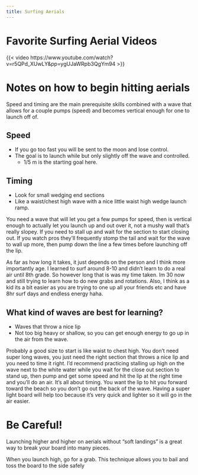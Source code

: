 ```yaml
---
title: Surfing Aerials
---
```



# Favorite Surfing Aerial Videos

{{< video https://www.youtube.com/watch?v=r5QPd_XUwLY&pp=ygUJaWRpb3QgYm94 >}}


# Notes on how to begin hitting aerials

Speed and timing are the main prerequisite skills combined with a wave that allows for a couple pumps (speed) and becomes vertical enough for one to launch off of.

## Speed
- If you go too fast you will be sent to the moon and lose control.
- The goal is to launch while but only slightly off the wave and controlled.
    - 1/5 m is the starting goal here.

## Timing

- Look for small wedging end sections
- Like a waist/chest high wave with a nice little waist high wedge launch ramp. 

You need a wave that will let you get a few pumps for speed, then is vertical enough to actually let you launch up and out over it, not a mushy wall that's really slopey. If you need to stall up and wait for the section to start closing out. If you watch pros they'll frequently stomp the tail and wait for the wave to wall up more, then pump down the line a few times before launching off the lip.

As far as how long it takes, it just depends on the person and I think more importantly age. I learned to surf around 8-10 and didn’t learn to do a real air until 8th grade. So however long that is was my time taken. Im 30 now and still trying to learn how to do new grabs and rotations. Also, I think as a kid its a bit easier as you are trying to one up all your friends etc and have 8hr surf days and endless energy haha.

## What kind of waves are best for learning?


- Waves that throw a nice lip
- Not too big heavy or shallow, so you can get enough energy to go up in the air from the wave. 

Probably a good size to start is like waist to chest high. You don't need super long waves, you just need the right section that throws a nice lip and you need to time it right. I'd recommend practicing stalling up high on the wave next to the white water while you wait for the close out section to stand up, then pump and get some speed and hit the lip at the right time and you'll do an air. It's all about timing. You want the lip to hit you forward toward the beach so you don't go out the back of the wave. Having a super light board will help too because it's very quick and lighter so it will go in the air easier.

# Be Careful!
Launching higher and higher on aerials without "soft landings" is a great way to break your board into many pieces.

When you launch high, go for a grab. This technique allows you to bail and toss the board to the side safely
